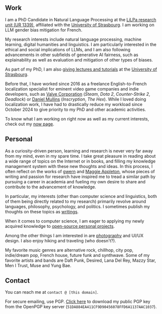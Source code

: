 ## Work

I am a PhD Candidate in Natural Language Processing at the [LiLPa research unit (UR 1339)](https://lilpa.unistra.fr/), affiliated with the [University of Strasbourg](https://en.unistra.fr/). I am working on LLM gender bias mitigation for French.

My research interests include natural language processing, machine learning, digital humanities and linguistics. I am particularly interested in the ethical and social implications of LLMs, and I am also following advancements in other subfields of generative AI fairness, such as explainability as well as evaluation and mitigation of other types of biases.

As part of my PhD, I am also [giving lectures and tutorials](/academia) at the [University of Strasbourg](https://en.unistra.fr/).

Before that, I have worked since 2016 as a freelance English-to-French localization specialist for eminent video game companies and indie developers, such as [Valve Corporation](https://www.valvesoftware.com/en/) (_Steam_, _Dota 2_, _Counter-Strike 2_, _Deadlock_) or [Daniel Mullins](https://www.danielmullinsgames.com/) (_Inscryption_, _The Hex_). While I loved doing localization work, I have had to drastically reduce my workload since October 2024 to give priority to my PhD and other academic activities.

To know what I am working on right now as well as my current interests, check out my [now page](/now).

## Personal

As a curiosity-driven person, learning and research is never very far away from my mind, even in my spare time. I take great pleasure in reading about a wide range of topics on the Internet or in books, and filling my knowledge management system with these new thoughts and ideas. In this process, I often reflect on the works of [gwern](https://gwern.net/) and [Maggie Appleton](https://maggieappleton.com/), whose pieces of writing and passion for research have inspired me to tread a similar path by pursuing a career in academia and fueling my own desire to share and contribute to the advancement of knowledge.

In particular, my interests (other than computer science and linguistics, both of them being directly related to my research) primarily revolve around languages, philosophy, psychology, and politics. I sometimes publish my thoughts on these topics as [writings](/writings).

When it comes to computer science, I am eager to applying my newly acquired knowledge to [open-source personal projects](/projects).

Among the other things I am interested in are [photography](/photography) and UI/UX design. I also enjoy hiking and traveling (who doesn't?).

My favorite music genres are alternative rock, chillhop, city pop, indie/dream pop, French house, future funk and synthwave. Some of my favorite artists and bands are Daft Punk, Desired, Lana Del Rey, Mazzy Star, Men I Trust, Muse and Yung Bae.

## Contact

You can reach me at `contact @ [this domain]`.

For secure emailing, use PGP. [Click here](https://keys.openpgp.org/search?q=contact%40edoyen.com) to download my public PGP key from the OpenPGP key server (`51DA884EA411CF9D90456078FFD6A1137AAC1037`).
